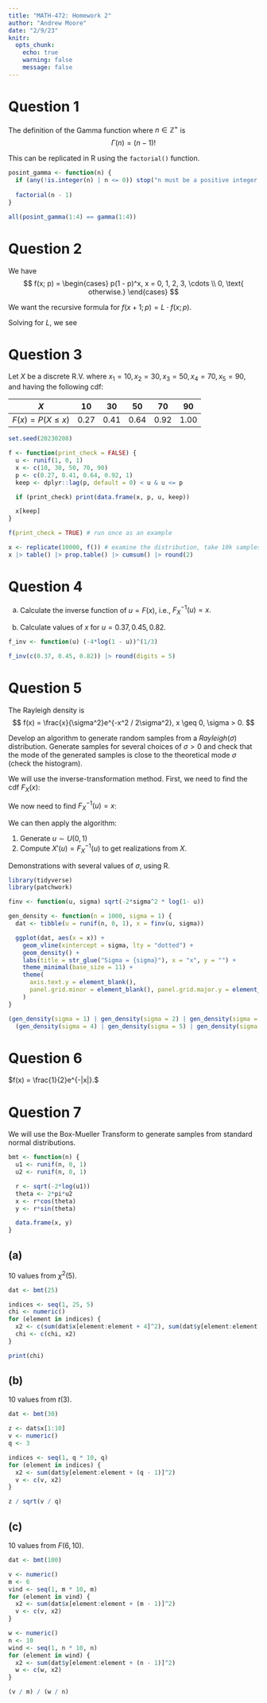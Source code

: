 ```yaml
---
title: "MATH-472: Homework 2"
author: "Andrew Moore"
date: "2/9/23"
knitr:
  opts_chunk: 
    echo: true
    warning: false
    message: false
---
```


# Question 1

<!-- Write an R function to calculate $\Gamma(n)$ for any positive integer $n$. You cannot use the built-in gamma function in R. -->

The definition of the Gamma function where $n \in \mathbb{Z}^{+}$ is
$$
\Gamma(n) = (n - 1)!
$$

This can be replicated in R using the `factorial()` function.

```r
posint_gamma <- function(n) {
  if (any(!is.integer(n) | n <= 0)) stop("n must be a positive integer.")
  
  factorial(n - 1)
}

all(posint_gamma(1:4) == gamma(1:4))
```

\newpage
# Question 2

We have 
$$
f(x; p) = \begin{cases}
  p(1 - p)^x, x = 0, 1, 2, 3, \cdots \\
  0, \text{ otherwise.}
\end{cases}
$$

We want the recursive formula for $f(x + 1; p) = L \cdot f(x; p).$

Solving for $L$, we see
\begin{align*}
  f(x + 1; p) &= L \cdot f(x; p) \\
  p(1 - p)^{(x + 1)} &= L \cdot p(1 - p)^x \\
  p(1 - p)^x(1 - p)^1 &= L \cdot p(1 - p)^x \\
  (1 - p) &= L.
\end{align*}

\newpage
# Question 3

Let $X$ be a discrete R.V. where $x_1 = 10, x_2 = 30, x_3 = 50, x_4 = 70, x_5 = 90$, and having the following cdf:

|         $X$          | 10   | 30   | 50   | 70   | 90   |
| :------------------: | :--: | :--: | :--: | :--: | :--: |
| $F(x) = P(X \leq x)$ | 0.27 | 0.41 | 0.64 | 0.92 | 1.00 |

<!-- step 1. generate u ~ U(0, 1) -->
<!-- step 2. assign X = x_i if F(x_i - 1) < u <= F(x_i) -->

```r
set.seed(20230208)

f <- function(print_check = FALSE) {
  u <- runif(1, 0, 1)
  x <- c(10, 30, 50, 70, 90)
  p <- c(0.27, 0.41, 0.64, 0.92, 1)
  keep <- dplyr::lag(p, default = 0) < u & u <= p

  if (print_check) print(data.frame(x, p, u, keep))

  x[keep]
}

f(print_check = TRUE) # run once as an example

x <- replicate(10000, f()) # examine the distribution, take 10k samples
x |> table() |> prop.table() |> cumsum() |> round(2)
```

\newpage
# Question 4

(a) Calculate the inverse function of $u = F(x)$, i.e., $F^{-1}_X(u) = x.$

\begin{align*}
  F(x) = u &\implies 1 - e^{-(0.25x^3)} = u \\
           &\implies 1 - u = e^{-(0.25x^3)} \\
           &\implies ln(1 - u) = -\frac{1}{4}x^3 \\
           &\implies -4ln(1 - u) = x^3 \\
           &\implies (-4ln(1 - u))^{\frac{1}{3}} = x \\
           &\implies F^{-1}_X(u) = x.
\end{align*}

(b) Calculate values of $x$ for $u = 0.37, 0.45, 0.82.$

```r
f_inv <- function(u) (-4*log(1 - u))^(1/3)

f_inv(c(0.37, 0.45, 0.82)) |> round(digits = 5)
```

\newpage
# Question 5

The Rayleigh density is
$$
f(x) = \frac{x}{\sigma^2}e^{-x^2 / 2\sigma^2}, x \geq 0, \sigma > 0.
$$

Develop an algorithm to generate random samples from a $Rayleigh(\sigma)$ distribution. Generate samples for several choices of $\sigma > 0$ and check that the mode of the generated samples is close to the theoretical mode $\sigma$ (check the histogram).

We will use the inverse-transformation method. First, we need to find the cdf $F_X(x)$:
\begin{align*}
  F_X(x) &= \int_{-\infty}^x f(t)\ dt \\
         &= \int_{-\infty}^0 0\ dt + \int_0^x \frac{t}{\sigma^2} e^{-t^2 / 2\sigma^2}\ dt \\
         &= \int_0^x \frac{t}{\sigma^2} e^{-t^2 / 2\sigma^2}\ dt \\
         &= -\int_0^x e^u\ du \tag{let $u = \frac{-t}{2\sigma^2}$ and $du = \frac{-t}{\sigma^2}\ dt$} \\
         &= -e^u\ \Bigg|_{t=0}^{t=x} \\
         &= -e^{\frac{-t^2}{2\sigma^2}}\ \Bigg|_{t=0}^{t=x} = \Bigl(-e^{\frac{-x^2}{2\sigma^2}} - (-1) \Bigr) = 1 - e^{\frac{-x^2}{2\sigma^2}}, x \geq 0, \sigma > 0.
\end{align*}

We now need to find $F_X^{-1}(u) = x$:
\begin{align*}
  F_X(x) = u &\implies 1 - e^{-x^2}{2\sigma^2} = u \\
             &\implies 1 - u = e^{-x^2}{2\sigma^2} \\
             &\implies -2\sigma^2 ln(1 - u) = x^2 \\
             &\implies \sqrt{-2\sigma^2 ln(1 - u)} = x \\
             &\implies F_X^{-1}(u) = x.
\end{align*}

We can then apply the algorithm:

1. Generate $u \sim U(0, 1)$
2. Compute $X'(u) = F_X^{-1}(u)$ to get realizations from $X$.

Demonstrations with several values of $\sigma$, using R.
```r
library(tidyverse)
library(patchwork)

finv <- function(u, sigma) sqrt(-2*sigma^2 * log(1- u))

gen_density <- function(n = 1000, sigma = 1) {
  dat <- tibble(u = runif(n, 0, 1), x = finv(u, sigma))

  ggplot(dat, aes(x = x)) +
    geom_vline(xintercept = sigma, lty = "dotted") +
    geom_density() +
    labs(title = str_glue("Sigma = {sigma}"), x = "x", y = "") +
    theme_minimal(base_size = 11) +
    theme(
      axis.text.y = element_blank(),
      panel.grid.minor = element_blank(), panel.grid.major.y = element_blank()
    )
}

(gen_density(sigma = 1) | gen_density(sigma = 2) | gen_density(sigma = 3)) /
  (gen_density(sigma = 4) | gen_density(sigma = 5) | gen_density(sigma = 6))
```

\newpage
# Question 6

$f(x) = \frac{1}{2}e^{-|x|}.$

<!-- \begin{align*}
F(x) &= \int_{-\infty}^{x} f(t)\ dt \\
     &= \frac{1}{2} \int_0^x e^{-t}\ dt \\
     &= -\frac{1}{2} e^{-t} \big|_{t = 0}^{t = x} \\
     &= -\frac{1}{2} (e^{-x} - e^0) \\
     &= frac{1}{2} - \frac{1}{2}e^{-x}.
\end{align*} -->

\newpage
# Question 7

We will use the Box-Mueller Transform to generate samples from standard normal distributions.

```r
bmt <- function(n) {
  u1 <- runif(n, 0, 1)
  u2 <- runif(n, 0, 1)

  r <- sqrt(-2*log(u1))
  theta <- 2*pi*u2
  x <- r*cos(theta)
  y <- r*sin(theta)

  data.frame(x, y)
}
```

## (a)

10 values from $\chi^2(5).$

```r
dat <- bmt(25)

indices <- seq(1, 25, 5)
chi <- numeric()
for (element in indices) {
  x2 <- c(sum(dat$x[element:element + 4]^2), sum(dat$y[element:element + 4]^2))
  chi <- c(chi, x2)
}

print(chi)
```

## (b)

10 values from $t(3).$

```r
dat <- bmt(30)

z <- dat$x[1:10]
v <- numeric()
q <- 3

indices <- seq(1, q * 10, q)
for (element in indices) {
  x2 <- sum(dat$y[element:element + (q - 1)]^2)
  v <- c(v, x2)
}

z / sqrt(v / q)
```

## (c)

10 values from $F(6, 10).$

```r
dat <- bmt(100)

v <- numeric()
m <- 6
vind <- seq(1, m * 10, m)
for (element in vind) {
  x2 <- sum(dat$x[element:element + (m - 1)]^2)
  v <- c(v, x2)
}

w <- numeric()
n <- 10
wind <- seq(1, n * 10, n)
for (element in wind) {
  x2 <- sum(dat$y[element:element + (n - 1)]^2)
  w <- c(w, x2)
} 

(v / m) / (w / n)
```
